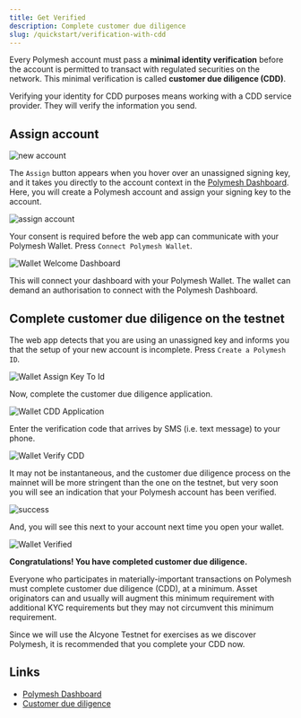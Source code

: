 ```yaml
---
title: Get Verified
description: Complete customer due diligence
slug: /quickstart/verification-with-cdd
---
```



Every Polymesh account must pass a **minimal identity verification** before the account is permitted to transact with regulated securities on the network. This minimal verification is called **customer due diligence (CDD)**.

Verifying your identity for CDD purposes means working with a CDD service provider. They will verify the information you send.

## Assign account

![new account](images/new_account.png)

The `Assign` button appears when you hover over an unassigned signing key, and it takes you directly to the account context in the [Polymesh Dashboard](https://dashboard.polymesh.live/). Here, you will create a Polymesh account and assign your signing key to the account.

![assign account](images/assign.png)

Your consent is required before the web app can communicate with your Polymesh Wallet. Press `Connect Polymesh Wallet`.

![Wallet Welcome Dashboard](images/welcome_to_dashboard.png)

This will connect your dashboard with your Polymesh Wallet. The wallet can demand an authorisation to connect with the Polymesh Dashboard.

## Complete customer due diligence on the testnet

The web app detects that you are using an unassigned key and informs you that the setup of your new account is incomplete. Press `Create a Polymesh ID`.

![Wallet Assign Key To Id](images/assign_key_to_id.png)

Now, complete the customer due diligence application.

![Wallet CDD Application](images/cdd_application.png)

Enter the verification code that arrives by SMS (i.e. text message) to your phone.

![Wallet Verify CDD](images/verify_cdd.png)

It may not be instantaneous, and the customer due diligence process on the mainnet will be more stringent than the one on the testnet, but very soon you will see an indication that your Polymesh account has been verified.

![success](images/verification-success.png)

And, you will see this next to your account next time you open your wallet.

![Wallet Verified](images/verified.png)

**Congratulations! You have completed customer due diligence.**

<HighlightBox type="tip">

Everyone who participates in materially-important transactions on Polymesh must complete customer due diligence (CDD), at a minimum. Asset originators can and usually will augment this minimum requirement with additional KYC requirements but they may not circumvent this minimum requirement.

Since we will use the Alcyone Testnet for exercises as we discover Polymesh, it is recommended that you complete your CDD now.

</HighlightBox>

## Links

- [Polymesh Dashboard](https://dashboard.polymesh.live/)
- [Customer due diligence](/kyc/know-your-customer)
